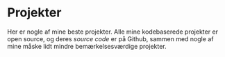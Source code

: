 # Projekter

Her er nogle af mine beste projekter. Alle mine kodebaserede projekter er open source, og deres _source code_ er på Github, sammen med nogle af mine måske lidt mindre bemærkelsesværdige projekter.
